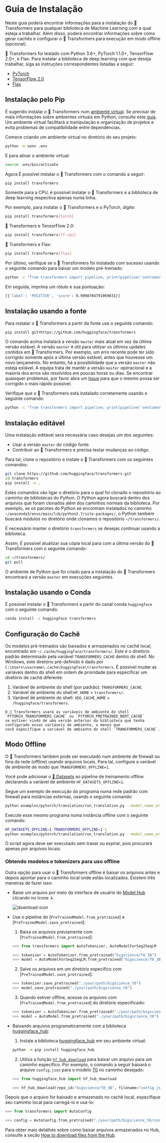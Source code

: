 <!---
Copyright 2022 The HuggingFace Team. All rights reserved.

Licensed under the Apache License, Version 2.0 (the "License");
you may not use this file except in compliance with the License.
You may obtain a copy of the License at

    http://www.apache.org/licenses/LICENSE-2.0

Unless required by applicable law or agreed to in writing, software
distributed under the License is distributed on an "AS IS" BASIS,
WITHOUT WARRANTIES OR CONDITIONS OF ANY KIND, either express or implied.
See the License for the specific language governing permissions and
limitations under the License.
-->

# Guia de Instalação

Neste guia poderá encontrar informações para a instalação do 🤗 Transformers para qualquer biblioteca de
Machine Learning com a qual esteja a trabalhar. Além disso, poderá encontrar informações sobre como gerar cachês e
configurar o 🤗 Transformers para execução em modo offline (opcional).

🤗 Transformers foi testado com Python 3.6+, PyTorch 1.1.0+, TensorFlow 2.0+, e Flax. Para instalar a biblioteca de
deep learning com que deseja trabalhar, siga as instruções correspondentes listadas a seguir:

* [PyTorch](https://pytorch.org/get-started/locally/)
* [TensorFlow 2.0](https://www.tensorflow.org/install/pip)
* [Flax](https://flax.readthedocs.io/en/latest/)

## Instalação pelo Pip

É sugerido instalar o 🤗 Transformers num [ambiente virtual](https://docs.python.org/3/library/venv.html). Se precisar
de mais informações sobre ambientes virtuais em Python, consulte este [guia](https://packaging.python.org/guides/installing-using-pip-and-virtual-environments/).
Um ambiente virtual facilitará a manipulação e organização de projetos e evita problemas de compatibilidade entre dependências.

Comece criando um ambiente virtual no diretório do seu projeto:

```bash
python -m venv .env
```

E para ativar o ambiente virtual:

```bash
source .env/bin/activate
```

Agora É possível instalar o 🤗 Transformers com o comando a seguir:

```bash
pip install transformers
```

Somente para a CPU, é possível instalar o 🤗 Transformers e a biblioteca de deep learning respectiva apenas numa linha.

Por exemplo, para instalar o 🤗 Transformers e o PyTorch, digite:

```bash
pip install transformers[torch]
```

🤗 Transformers e TensorFlow 2.0:

```bash
pip install transformers[tf-cpu]
```

🤗 Transformers e Flax:

```bash
pip install transformers[flax]
```

Por último, verifique se o 🤗 Transformers foi instalado com sucesso usando o seguinte comando para baixar um modelo pré-treinado:

```bash
python -c "from transformers import pipeline; print(pipeline('sentiment-analysis')('we love you'))"
```

Em seguida, imprima um rótulo e sua pontuação:

```bash
[{'label': 'POSITIVE', 'score': 0.9998704791069031}]
```

## Instalação usando a fonte

Para instalar o 🤗 Transformers a partir da fonte use o seguinte comando:

```bash
pip install git+https://github.com/huggingface/transformers
```

O comando acima instalará a versão `master` mais atual em vez da última versão estável. A versão `master` é útil para
utilizar os últimos updates contidos em 🤗 Transformers. Por exemplo, um erro recente pode ter sido corrigido somente
após a última versão estável, antes que houvesse um novo lançamento. No entanto, há a possibilidade que a versão `master` não esteja estável.
A equipa trata de mantér a versão `master` operacional e a maioria dos erros são resolvidos em poucas horas ou dias.
Se encontrar quaisquer problemas, por favor abra um [Issue](https://github.com/huggingface/transformers/issues) para que o
mesmo possa ser corrigido o mais rápido possível.

Verifique que o 🤗 Transformers está instalado corretamente usando o seguinte comando:

```bash
python -c "from transformers import pipeline; print(pipeline('sentiment-analysis')('I love you'))"
```

## Instalação editável

Uma instalação editável será necessária caso desejas um dos seguintes:
* Usar a versão `master` do código fonte.
* Contribuir ao 🤗 Transformers e precisa testar mudanças ao código.

Para tal, clone o repositório e instale o 🤗 Transformers com os seguintes comandos:

```bash
git clone https://github.com/huggingface/transformers.git
cd transformers
pip install -e .
```

Estes comandos vão ligar o diretório para o qual foi clonado o repositório ao caminho de bibliotecas do Python.
O Python agora buscará dentro dos arquivos que foram clonados além dos caminhos normais da biblioteca.
Por exemplo, se os pacotes do Python se encontram instalados no caminho `~/anaconda3/envs/main/lib/python3.7/site-packages/`,
o Python também buscará módulos no diretório onde clonamos o repositório `~/transformers/`.

<Tip warning={true}>

É necessário manter o diretório `transformers` se desejas continuar usando a biblioteca.

</Tip>

Assim, É possível atualizar sua cópia local para com a última versão do 🤗 Transformers com o seguinte comando:

```bash
cd ~/transformers/
git pull
```

O ambiente de Python que foi criado para a instalação do 🤗 Transformers encontrará a versão `master` em execuções seguintes.

## Instalação usando o Conda

É possível instalar o 🤗 Transformers a partir do canal conda `huggingface` com o seguinte comando:

```bash
conda install -c huggingface transformers
```

## Configuração do Cachê

Os modelos pré-treinados são baixados e armazenados no cachê local, encontrado em `~/.cache/huggingface/transformers/`.
Este é o diretório padrão determinado pela variável `TRANSFORMERS_CACHE` dentro do shell.
No Windows, este diretório pré-definido é dado por `C:\Users\username\.cache\huggingface\transformers`.
É possível mudar as variáveis dentro do shell em ordem de prioridade para especificar um diretório de cachê diferente:

1. Variável de ambiente do shell (por padrão): `TRANSFORMERS_CACHE`.
2. Variável de ambiente do shell:`HF_HOME` + `transformers/`.
3. Variável de ambiente do shell: `XDG_CACHE_HOME` + `/huggingface/transformers`.

<Tip>

    O 🤗 Transformers usará as variáveis de ambiente do shell `PYTORCH_TRANSFORMERS_CACHE` ou `PYTORCH_PRETRAINED_BERT_CACHE`
    se estiver vindo de uma versão anterior da biblioteca que tenha configurado essas variáveis de ambiente, a menos que
    você especifique a variável de ambiente do shell `TRANSFORMERS_CACHE`.
    
</Tip>


## Modo Offline

O 🤗 Transformers também pode ser executado num ambiente de firewall ou fora da rede (offline) usando arquivos locais.
Para tal, configure a variável de ambiente de modo que `TRANSFORMERS_OFFLINE=1`.

<Tip>

Você pode adicionar o [🤗 Datasets](https://huggingface.co/docs/datasets/) ao pipeline de treinamento offline declarando
    a variável de ambiente `HF_DATASETS_OFFLINE=1`.

</Tip>

Segue um exemplo de execução do programa numa rede padrão com firewall para instâncias externas, usando o seguinte comando:

```bash
python examples/pytorch/translation/run_translation.py --model_name_or_path t5-small --dataset_name wmt16 --dataset_config ro-en ...
```

Execute esse mesmo programa numa instância offline com o seguinte comando:

```bash
HF_DATASETS_OFFLINE=1 TRANSFORMERS_OFFLINE=1 \
python examples/pytorch/translation/run_translation.py --model_name_or_path t5-small --dataset_name wmt16 --dataset_config ro-en ...
```

O script agora deve ser executado sem travar ou expirar, pois procurará apenas por arquivos locais.

### Obtendo modelos e tokenizers para uso offline

Outra opção para usar o 🤗 Transformers offline é baixar os arquivos antes e depois apontar para o caminho local onde estão localizados. Existem três maneiras de fazer isso:

* Baixe um arquivo por meio da interface de usuário do [Model Hub](https://huggingface.co/models) clicando no ícone ↓.

    ![download-icon](https://huggingface.co/datasets/huggingface/documentation-images/resolve/main/download-icon.png)


* Use o pipeline do [`PreTrainedModel.from_pretrained`] e [`PreTrainedModel.save_pretrained`]:
    1. Baixa os arquivos previamente com [`PreTrainedModel.from_pretrained`]:

    ```py
    >>> from transformers import AutoTokenizer, AutoModelForSeq2SeqLM

    >>> tokenizer = AutoTokenizer.from_pretrained("bigscience/T0_3B")
    >>> model = AutoModelForSeq2SeqLM.from_pretrained("bigscience/T0_3B")
    ```


    2. Salve os arquivos em um diretório específico com [`PreTrainedModel.save_pretrained`]:

    ```py
    >>> tokenizer.save_pretrained("./your/path/bigscience_t0")
    >>> model.save_pretrained("./your/path/bigscience_t0")
    ```

    3. Quando estiver offline, acesse os arquivos com [`PreTrainedModel.from_pretrained`] do diretório especificado:

    ```py
    >>> tokenizer = AutoTokenizer.from_pretrained("./your/path/bigscience_t0")
    >>> model = AutoModel.from_pretrained("./your/path/bigscience_t0")
    ```

* Baixando arquivos programaticamente com a biblioteca [huggingface_hub](https://github.com/huggingface/huggingface_hub/tree/main/src/huggingface_hub):

    1. Instale a biblioteca [huggingface_hub](https://github.com/huggingface/huggingface_hub/tree/main/src/huggingface_hub) em seu ambiente virtual:

    ```bash
    python -m pip install huggingface_hub
    ```

    2. Utiliza a função [`hf_hub_download`](https://huggingface.co/docs/hub/adding-a-library#download-files-from-the-hub) para baixar um arquivo para um caminho específico. Por exemplo, o comando a seguir baixará o arquivo `config.json` para o modelo [T0](https://huggingface.co/bigscience/T0_3B) no caminho desejado:

    ```py
    >>> from huggingface_hub import hf_hub_download

    >>> hf_hub_download(repo_id="bigscience/T0_3B", filename="config.json", cache_dir="./your/path/bigscience_t0")
    ```

Depois que o arquivo for baixado e armazenado no cachê local, especifique seu caminho local para carregá-lo e usá-lo:

```py
>>> from transformers import AutoConfig

>>> config = AutoConfig.from_pretrained("./your/path/bigscience_t0/config.json")
```

<Tip>

Para obter mais detalhes sobre como baixar arquivos armazenados no Hub, consulte a seção [How to download files from the Hub](https://huggingface.co/docs/hub/how-to-downstream).

</Tip>
